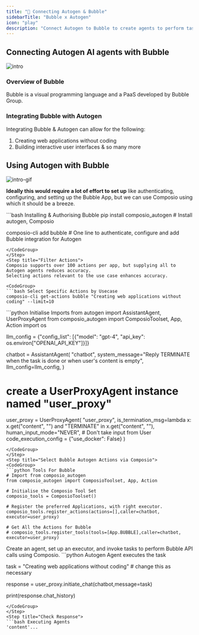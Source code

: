 ```yaml
---
title: "🚀 Connecting Autogen & Bubble"
sidebarTitle: "Bubble x Autogen"
icon: "play"
description: "Connect Autogen to Bubble to create agents to perform tasks using natural language"
---
```


## Connecting Autogen AI agents with Bubble
![intro](/media/intro.jpg)

### Overview of Bubble

Bubble is a visual programming language and a PaaS developed by Bubble Group.

### Integrating Bubble with Autogen

Integrating Bubble & Autogen can allow for the following:

1. Creating web applications without coding
2. Building interactive user interfaces
& so many more

## Using Autogen with Bubble
![intro-gif](/media/intro.gif)
<Steps>
<Step title="Setting Up the Environment">

**Ideally this would require a lot of effort to set up** like authenticating, configuring, and setting up the Bubble App, but we can use Composio using which it should be a breeze.

<CodeGroup>
```bash Installing & Authorising Bubble
pip install composio_autogen # Install autogen, Composio 

composio-cli add bubble # One line to authenticate, configure and add Bubble integration for Autogen
```
</CodeGroup>
</Step>
<Step title="Filter Actions">
Composio supports over 100 actions per app, but supplying all to Autogen agents reduces accuracy.
Selecting actions relevant to the use case enhances accuracy.

<CodeGroup>
```bash Select Specific Actions by Usecase
composio-cli get-actions bubble "Creating web applications without coding" --limit=10
```
</CodeGroup>

</Step>
<Step title="Import Base Packages">

<CodeGroup>
```python Initialise Imports
from autogen import AssistantAgent, UserProxyAgent
from composio_autogen import ComposioToolset, App, Action
import os

llm_config = {"config_list": [{"model": "gpt-4", "api_key": os.environ["OPENAI_API_KEY"]}]}

chatbot = AssistantAgent(
    "chatbot",
    system_message="Reply TERMINATE when the task is done or when user's content is empty",
    llm_config=llm_config,
)

# create a UserProxyAgent instance named "user_proxy"
user_proxy = UserProxyAgent(
    "user_proxy",
    is_termination_msg=lambda x: x.get("content", "") and "TERMINATE" in x.get("content", ""),
    human_input_mode="NEVER", # Don't take input from User
    code_execution_config = {"use_docker": False}
)
```
</CodeGroup>
</Step>
<Step title="Select Bubble Autogen Actions via Composio">
<CodeGroup>
```python Tools For Bubble
# Import from composio_autogen
from composio_autogen import ComposioToolset, App, Action

# Initialise the Composio Tool Set
composio_tools = ComposioToolset()

# Register the preferred Applications, with right executor. 
composio_tools.register_actions(actions=[],caller=chatbot, executor=user_proxy)

# Get All the Actions for Bubble
# composio_tools.register_tools(tools=[App.BUBBLE],caller=chatbot, executor=user_proxy) 
```
</CodeGroup>
</Step>
<Step title="Execute the Agent">
Create an agent, set up an executor, and invoke tasks to perform Bubble API calls using Composio. 
<CodeGroup>
```python Autogen Agent executes the task

task = "Creating web applications without coding" # change this as necessary

response = user_proxy.initiate_chat(chatbot,message=task)

print(response.chat_history)
```
</CodeGroup>
</Step>
<Step title="Check Response">
```bash Executing Agents
'content'...
```
</Step>
</Steps>
